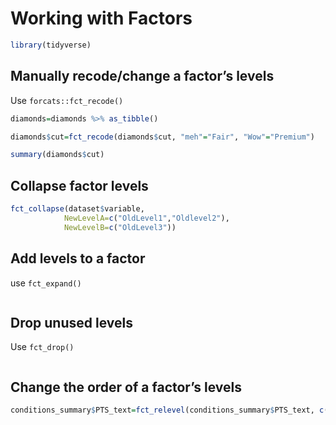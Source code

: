 # Working with Factors

```r
library(tidyverse)
```


## Manually recode/change a factor's levels

Use `forcats::fct_recode()`

```r
diamonds=diamonds %>% as_tibble()

diamonds$cut=fct_recode(diamonds$cut, "meh"="Fair", "Wow"="Premium")

summary(diamonds$cut)
```

## Collapse factor levels

```r
fct_collapse(dataset$variable,
			NewLevelA=c("OldLevel1","Oldlevel2"),
			NewLevelB=c("OldLevel3"))
```


## Add levels to a factor

use `fct_expand()`

```r

```


## Drop unused levels

Use `fct_drop()`
```r

```


## Change the order of a factor's levels

```r
conditions_summary$PTS_text=fct_relevel(conditions_summary$PTS_text, c("5 years", "25 years"))
```




